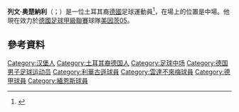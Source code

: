 {{noteTA
|G1=足球
|G2=德甲
|T=zh-hans:莱温·厄兹图纳勒;zh-hk:列芬·奧斯杜拿利;zh-tw:列文·奥楚納利;
|1=zh-hans:莱温·厄兹图纳勒;zh-hk:列芬·奧斯杜拿利;zh-tw:列文·奥楚納利;
}}
{{Infobox football biography
|name           = 列文·奥楚納利<br/>Levin Öztunalı
|image          = Levin-Oeztunali.jpg
|fullname       = Levin Mete Öztunalı
|birth_date     = {{birth date and age|1996|3|15|df=y}}
|birth_place    = [[德國|德國]][[漢堡|漢堡]]
|height         = {{height|m=1.83}}
|position       = 中場
|currentclub    = [[美因茨05足球俱乐部|美因茨05]]
|clubnumber     = 8
|youthyears1    = 
|youthclubs1    = TuRa Harksheide
|youthyears2    = 2004–2006
|youthclubs2    = Eintracht Norderstedt
|youthyears3    = 2006–2013
|youthclubs3    = [[漢堡體育俱樂部|漢堡]]
|years1         = 2013–2016
|clubs1         = [[利華古遜|利華古遜]]
|caps1          = 15
|goals1         = 0 
|years2         = 2015–2016
|clubs2         = → [[雲達不來梅|雲達不來梅]]
|caps2          = 41
|goals2         = 2
|years3         = 2016–
|clubs3         = [[美因茨05足球俱乐部|美因茨05]] 
|caps3          = 70
|goals3         = 5
|nationalyears1 = 2010–2011
|nationalteam1  = 德國U15
|nationalcaps1  = 4
|nationalgoals1 = 1
|nationalyears2 = 2011–2012
|nationalteam2  = 德國U16
|nationalcaps2  = 5
|nationalgoals2 = 0
|nationalyears3 = 2012–2013
|nationalteam3  = 德國U17
|nationalcaps3  = 14
|nationalgoals3 = 0
|nationalyears4 = 2013–2014
|nationalteam4  = 德國U19
|nationalcaps4  = 11
|nationalgoals4 = 3
|nationalyears5 = 2014–
|nationalteam5  = 德國U20
|nationalcaps5  = 11
|nationalgoals5 = 1
|nationalyears6 = 2015–
|nationalteam6  = [[德國21歲以下國家足球隊|德國U21]]
|nationalcaps6  = 26
|nationalgoals6 = 7
|pcupdate       = 18 May 2019 (UTC)
|ntupdate       = 11:03, 17 June 2019 (UTC)
}}
'''列文·奥楚納利'''（{{lang-de|Levin Öztunalı}}；{{bd|1996年|3月15日}}）是一位土耳其裔[[德國|德國]]足球運動員<ref>{{cite web | url = http://cricketsoccer.com/levin-oztunali-the-tale-of-the-prodigal-grandson/ | title = Levin Öztunali – The tale of the Prodigal Grandson | publisher = cricketsoccer.com | date = 18 February 2013 | accessdate = 7 October 2013 | first = Uli | last = Hesse | deadurl = yes | archiveurl = https://web.archive.org/web/20131207131404/http://cricketsoccer.com/levin-oztunali-the-tale-of-the-prodigal-grandson/ | archivedate = 2013年12月7日 }}</ref>，在場上的位置是中場。他現在效力於[[德國足球甲級聯賽|德國足球甲級聯賽]]球隊[[美因茨05足球俱乐部|美因茨05]]。

==參考資料==
{{Reflist}}

{{緬恩斯球員名單}}
{{弗里茨·瓦尔特奖U18}}

{{DEFAULTSORT:Oztunali, Levin}}
[[Category:汉堡人|Category:汉堡人]]
[[Category:土耳其裔德国人|Category:土耳其裔德国人]]
[[Category:足球中场|Category:足球中场]]
[[Category:德国男子足球运动员|Category:德国男子足球运动员]]
[[Category:利華古遜球員|Category:利華古遜球員]]
[[Category:雲達不來梅球員|Category:雲達不來梅球員]]
[[Category:德甲球員|Category:德甲球員]]
[[Category:緬恩斯球員|Category:緬恩斯球員]]
{{Sport-bio-stub}}